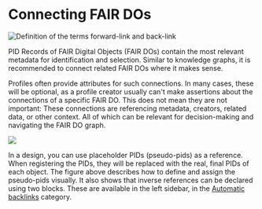 # Connecting FAIR DOs

![Definition of the terms forward-link and back-link](./img/connecting-fair-dos/term-reference-inverse.drawio.png)

PID Records of FAIR Digital Objects (FAIR DOs) contain
the most relevant metadata for identification and selection.
Similar to knowledge graphs, it is recommended to connect related FAIR DOs where it makes sense.

Profiles often provide attributes for such connections.
In many cases, these will be optional, as a profile creator usually can't make assertions about the connections of a specific FAIR DO.
This does not mean they are not important:
These connections are referencing
metadata,
creators,
related data,
or other context.
All of which can be relevant for decision-making and navigating the FAIR DO graph.

![](./img/connecting-fair-dos/use.drawio.svg)

In a design, you can use placeholder PIDs (pseudo-pids) as a reference.
When registering the PIDs, they will be replaced with the real, final PIDs of each object.
The figure above describes how to define and assign the pseudo-pids visually.
It also shows that inverse references can be declared using two blocks.
These are available in the left sidebar, in the [Automatic backlinks](/docs/blocks/automatic-backlinks) category.
